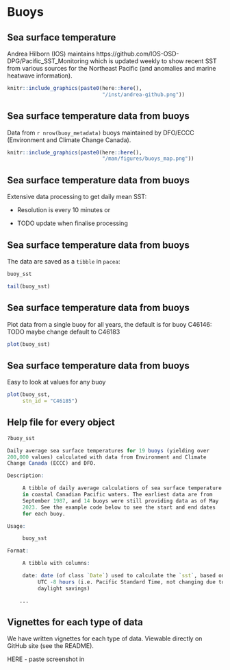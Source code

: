 # Buoys

## Sea surface temperature

Andrea Hilborn (IOS) maintains
https://github.com/IOS-OSD-DPG/Pacific_SST_Monitoring
which is updated weekly to show recent SST from various sources for the Northeast Pacific (and anomalies
and marine heatwave information).

```r
knitr::include_graphics(paste0(here::here(),
                               "/inst/andrea-github.png"))
```

## Sea surface temperature data from buoys

Data from `r nrow(buoy_metadata)` buoys maintained by DFO/ECCC (Environment and
Climate Change Canada).


```r
knitr::include_graphics(paste0(here::here(),
                               "/man/figures/buoys_map.png"))
```

## Sea surface temperature data from buoys

Extensive data processing to get daily mean SST:

- Resolution is every 10 minutes or

- TODO update when finalise processing


## Sea surface temperature data from buoys

The data are saved as a `tibble` in `pacea`:
```r
buoy_sst
```
\pause
```r
tail(buoy_sst)
```

## Sea surface temperature data from buoys

Plot data from a single buoy for all years, the default is for buoy C46146: TODO
maybe change default to C46183
```r
plot(buoy_sst)
```

## Sea surface temperature data from buoys

Easy to look at values for any buoy
```r
plot(buoy_sst,
     stn_id = "C46185")
```

## Help file for every object
```r
?buoy_sst

Daily average sea surface temperatures for 19 buoys (yielding over
200,000 values) calculated with data from Environment and Climate
Change Canada (ECCC) and DFO.

Description:

     A tibble of daily average calculations of sea surface temperature
     in coastal Canadian Pacific waters. The earliest data are from
     September 1987, and 14 buoys were still providing data as of May
     2023. See the example code below to see the start and end dates
     for each buoy.

Usage:

     buoy_sst

Format:

     A tibble with columns:

     date: date (of class `Date`) used to calculate the `sst`, based on
          UTC -8 hours (i.e. Pacific Standard Time, not changing due to
          daylight savings)

    ...
```

## Vignettes for each type of data

We have written vignettes for each type of data. Viewable directly on GitHub
site (see the README).

HERE - paste screenshot in
